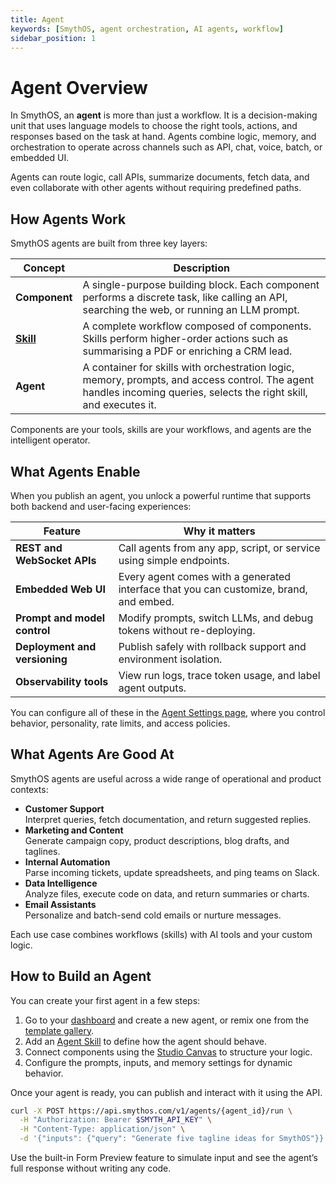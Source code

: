 ```yaml
---
title: Agent
keywords: [SmythOS, agent orchestration, AI agents, workflow]
sidebar_position: 1
---
```


# Agent Overview

In SmythOS, an **agent** is more than just a workflow. It is a decision-making unit that uses language models to choose the right tools, actions, and responses based on the task at hand. Agents combine logic, memory, and orchestration to operate across channels such as API, chat, voice, batch, or embedded UI.

<InfoCallout title="Real-time adaptability">
Agents can route logic, call APIs, summarize documents, fetch data, and even collaborate with other agents without requiring predefined paths.
</InfoCallout>

## How Agents Work

SmythOS agents are built from three key layers:

| Concept     | Description |
|-------------|-------------|
| **Component** | A single-purpose building block. Each component performs a discrete task, like calling an API, searching the web, or running an LLM prompt. |
| [**Skill**](/docs/agent-studio/build-agents/building-workflows)     | A complete workflow composed of components. Skills perform higher-order actions such as summarising a PDF or enriching a CRM lead. |
| **Agent**     | A container for skills with orchestration logic, memory, prompts, and access control. The agent handles incoming queries, selects the right skill, and executes it. |

<TipCallout title="Think of it like this:">
Components are your tools, skills are your workflows, and agents are the intelligent operator.
</TipCallout>

## What Agents Enable

When you publish an agent, you unlock a powerful runtime that supports both backend and user-facing experiences:

| Feature                    | Why it matters |
|----------------------------|----------------|
| **REST and WebSocket APIs** | Call agents from any app, script, or service using simple endpoints. |
| **Embedded Web UI**         | Every agent comes with a generated interface that you can customize, brand, and embed. |
| **Prompt and model control** | Modify prompts, switch LLMs, and debug tokens without re-deploying. |
| **Deployment and versioning** | Publish safely with rollback support and environment isolation. |
| **Observability tools**     | View run logs, trace token usage, and label agent outputs. |

You can configure all of these in the [Agent Settings page](/docs/agent-studio/manage-agents/overview), where you control behavior, personality, rate limits, and access policies.

## What Agents Are Good At

SmythOS agents are useful across a wide range of operational and product contexts:

- **Customer Support**  
  Interpret queries, fetch documentation, and return suggested replies.
- **Marketing and Content**  
  Generate campaign copy, product descriptions, blog drafts, and taglines.
- **Internal Automation**  
  Parse incoming tickets, update spreadsheets, and ping teams on Slack.
- **Data Intelligence**  
  Analyze files, execute code on data, and return summaries or charts.
- **Email Assistants**  
  Personalize and batch-send cold emails or nurture messages.

Each use case combines workflows (skills) with AI tools and your custom logic.

## How to Build an Agent

You can create your first agent in a few steps:

1. Go to your [dashboard](https://app.smythos.com) and create a new agent, or remix one from the [template gallery](/docs/agent-templates/overview).
2. Add an [Agent Skill](/docs/agent-studio/components/base/agent-skill) to define how the agent should behave.
3. Connect components using the [Studio Canvas](/docs/agent-studio/key-concepts/canvas) to structure your logic.
4. Configure the prompts, inputs, and memory settings for dynamic behavior.

Once your agent is ready, you can publish and interact with it using the API.

```bash
curl -X POST https://api.smythos.com/v1/agents/{agent_id}/run \
  -H "Authorization: Bearer $SMYTH_API_KEY" \
  -H "Content-Type: application/json" \
  -d '{"inputs": {"query": "Generate five tagline ideas for SmythOS"}}'
```

<InfoCallout title="Want to test visually?">
Use the built-in Form Preview feature to simulate input and see the agent’s full response without writing any code.
</InfoCallout>

<Spacer size="md" />